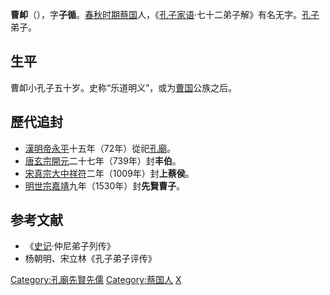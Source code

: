 '''曹卹'''（{{bd|前501年||？|catIdx=C}}），字'''子循'''。[[春秋时期|春秋时期]][[蔡国|蔡国]]人，《[[孔子家语|孔子家语]]·七十二弟子解》有名无字。[[孔子|孔子]]弟子。

==生平==
曹卹小孔子五十岁。史称“乐道明义”，或为[[曹国|曹国]]公族之后。

==歷代追封==
*[[東漢|漢]][[漢明帝|明帝]][[永平_(東漢)|永平]]十五年（72年）從祀[[孔廟|孔廟]]。
*[[唐朝|唐]][[唐玄宗|玄宗]][[開元|開元]]二十七年（739年）封'''丰伯'''。
*[[北宋|宋]][[宋真宗|真宗]][[大中祥符|大中祥符]]二年（1009年）封'''上蔡侯'''。
*[[明朝|明]][[明世宗|世宗]][[嘉靖|嘉靖]]九年（1530年）封'''先賢曹子'''。

==参考文献==
*《[[史记|史记]]·仲尼弟子列传》      
*杨朝明、宋立林《孔子弟子评传》
{{孔子弟子}}
[[Category:孔廟先賢先儒|Category:孔廟先賢先儒]]
[[Category:蔡国人|Category:蔡国人]]
[[Category:曹姓|X]]